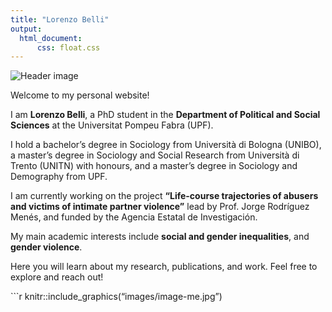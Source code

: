 ---
title: "Lorenzo Belli"
output:
  html_document:
      css: float.css
---

<div class="header-image">
  <img src="images/image-background.jpg" alt="Header image">
</div>


Welcome to my personal website!

<p align="justify">
I am **Lorenzo Belli**, a PhD student in the **Department of Political and Social Sciences** at the Universitat Pompeu Fabra (UPF).

I hold a bachelor’s degree in Sociology from Università di Bologna (UNIBO), a master’s degree in Sociology and Social Research from Università di Trento (UNITN) with honours, and a master’s degree in Sociology and Demography from UPF.

I am currently working on the project **“Life-course trajectories of abusers and victims of intimate partner violence”** lead by Prof. Jorge Rodríguez Menés, and funded by the Agencia Estatal de Investigación.

My main academic interests include **social and gender inequalities**, and **gender violence**.

Here you will learn about my research, publications, and work. Feel free to explore and reach out!
</p>


```{r me, echo=FALSE, out.width='50%', fig.align='center'}
knitr::include_graphics("images/image-me.jpg")

